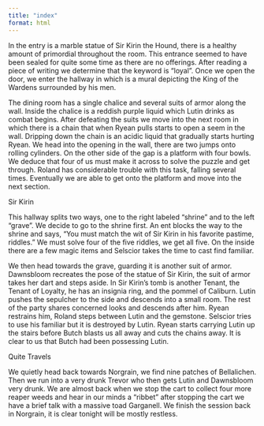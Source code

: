 ```yaml
---
title: "index"
format: html
---
```


In the entry is a marble statue of Sir Kirin the Hound, there is a healthy amount of primordial throughout the room. This entrance seemed to have been sealed for quite some time as there are no offerings. After reading a piece of writing we determine that the keyword is "loyal". Once we open the door, we enter the hallway in which is a mural depicting the King of the Wardens surrounded by his men.

The dining room has a single chalice and several suits of armor along the wall. Inside the chalice is a reddish purple liquid which Lutin drinks as combat begins. After defeating the suits we move into the next room in which there is a chain that when Ryean pulls starts to open a seem in the wall. Dripping down the chain is an acidic liquid that gradually starts hurting Ryean. We head into the opening in the wall, there are two jumps onto rolling cylinders. On the other side of the gap is a platform with four bowls. We deduce that four of us must make it across to solve the puzzle and get through. Roland has considerable trouble with this task, falling several times. Eventually we are able to get onto the platform and move into the next section.

Sir Kirin

This hallway splits two ways, one to the right labeled "shrine" and to the left "grave". We decide to go to the shrine first. An ent blocks the way to the shrine and says, "You must match the wit of Sir Kirin in his favorite pastime, riddles." We must solve four of the five riddles, we get all five. On the inside there are a few magic items and Selscior takes the time to cast find familiar.

We then head towards the grave, guarding it is another suit of armor. Dawnsbloom recreates the pose of the statue of Sir Kirin, the suit of armor takes her dart and steps aside. In Sir Kirin's tomb is another Tenant, the Tenant of Loyalty, he has an insignia ring, and the pommel of Caliburn. Lutin pushes the sepulcher to the side and descends into a small room. The rest of the party shares concerned looks and descends after him. Ryean restrains him, Roland steps between Lutin and the gemstone. Selscior tries to use his familiar but it is destroyed by Lutin. Ryean starts carrying Lutin up the stairs before Butch blasts us all away and cuts the chains away. It is clear to us that Butch had been possessing Lutin.

Quite Travels

We quietly head back towards Norgrain, we find nine patches of Bellalichen. Then we run into a very drunk Trevor who then gets Lutin and Dawnsbloom very drunk. We are almost back when we stop the cart to collect four more reaper weeds and hear in our minds a "ribbet" after stopping the cart we have a brief talk with a massive toad Garganell. We finish the session back in Norgrain, it is clear tonight will be mostly restless.